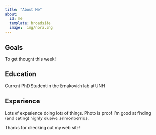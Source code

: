 ```yaml
---
title: "About Me"
about:
  id: me
  template: broadside
  image:  img/nora.png
---
```


:::{#me}

## Goals
To get thought this week!

## Education
Current PhD Student in the Ernakovich lab at UNH

## Experience
Lots of experience doing lots of things. Photo is proof I'm good at finding (and eating) highly elusive salmonberries. 
:::

Thanks for checking out my web site!
